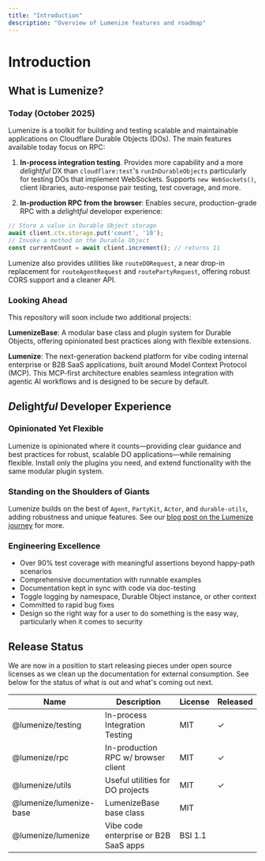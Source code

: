 ```yaml
---
title: "Introduction"
description: "Overview of Lumenize features and roadmap"
---
```


# Introduction

## What is Lumenize?

### Today (October 2025)
Lumenize is a toolkit for building and testing scalable and maintainable applications on Cloudflare Durable Objects (DOs). The main features available today focus on RPC:

1. **In-process integration testing**. Provides more capability and a more *de*light*ful* DX than `cloudflare:test`'s `runInDurableObjects` particularly for testing DOs that implement WebSockets. Supports `new WebSockets()`, client libraries, auto-response pair testing, test coverage, and more.

2. **In-production RPC from the browser**: Enables secure, production-grade RPC with a *de*light*ful* developer experience:
  ```typescript
  // Store a value in Durable Object storage
  await client.ctx.storage.put('count', '10');
  // Invoke a method on the Durable Object
  const currentCount = await client.increment(); // returns 11
  ```

Lumenize also provides utilities like `routeDORequest`, a near drop-in replacement for `routeAgentRequest` and `routePartyRequest`, offering robust CORS support and a cleaner API.

### Looking Ahead

This repository will soon include two additional projects:

**LumenizeBase**: A modular base class and plugin system for Durable Objects, offering opinionated best practices along with flexible extensions.

**Lumenize**: The next-generation backend platform for vibe coding internal enterprise or B2B SaaS applications, built around Model Context Protocol (MCP). This MCP-first architecture enables seamless integration with agentic AI workflows and is designed to be secure by default.

## *De*light*ful* Developer Experience

### Opinionated Yet Flexible

Lumenize is opinionated where it counts—providing clear guidance and best practices for robust, scalable DO applications—while remaining flexible. Install only the plugins you need, and extend functionality with the same modular plugin system.

### Standing on the Shoulders of Giants

Lumenize builds on the best of `Agent`, `PartyKit`, `Actor`, and `durable-utils`, adding robustness and unique features. See our [blog post on the Lumenize journey](/blog/shoulders-of-giants) for more.

### Engineering Excellence

- Over 90% test coverage with meaningful assertions beyond happy-path scenarios
- Comprehensive documentation with runnable examples
- Documentation kept in sync with code via doc-testing
- Toggle logging by namespace, Durable Object instance, or other context
- Committed to rapid bug fixes
- Design so the right way for a user to do something is the easy way, particularly when 
  it comes to security

## Release Status

We are now in a position to start releasing pieces under open source licenses as we clean up the documentation for external consumption. See below for the status of what is out and what's coming out next.

<table style={{width: '100%'}}>
  <thead>
    <tr>
      <th style={{textAlign: 'left', minWidth: '200px'}}>Name</th>
      <th style={{textAlign: 'left'}}>Description</th>
      <th style={{textAlign: 'center'}}>License</th>
      <th style={{textAlign: 'center'}}>Released</th>
    </tr>
  </thead>
  <tbody>
    <tr>
      <td style={{textAlign: 'left'}}>@lumenize/testing</td>
      <td style={{textAlign: 'left'}}>In-process Integration Testing</td>
      <td style={{textAlign: 'center'}}>MIT</td>
      <td style={{textAlign: 'center'}}><span style={{color: 'green'}}>✓</span></td>
    </tr>
    <tr>
      <td style={{textAlign: 'left'}}>@lumenize/rpc</td>
      <td style={{textAlign: 'left'}}>In-production RPC w/ browser client</td>
      <td style={{textAlign: 'center'}}>MIT</td>
      <td style={{textAlign: 'center'}}><span style={{color: 'green'}}>✓</span></td>
    </tr>
    <tr>
      <td style={{textAlign: 'left'}}>@lumenize/utils</td>
      <td style={{textAlign: 'left'}}>Useful utilities for DO projects</td>
      <td style={{textAlign: 'center'}}>MIT</td>
      <td style={{textAlign: 'center'}}><span style={{color: 'green'}}>✓</span></td>
    </tr>
    <tr>
      <td style={{textAlign: 'left'}}>@lumenize/lumenize-base</td>
      <td style={{textAlign: 'left'}}>LumenizeBase base class</td>
      <td style={{textAlign: 'center'}}>MIT</td>
      <td style={{textAlign: 'center'}}></td>
    </tr>
    <tr>
      <td style={{textAlign: 'left'}}>@lumenize/lumenize</td>
      <td style={{textAlign: 'left'}}>Vibe code enterprise or B2B SaaS apps</td>
      <td style={{textAlign: 'center'}}>BSI 1.1</td>
      <td style={{textAlign: 'center'}}></td>
    </tr>
  </tbody>
</table>
